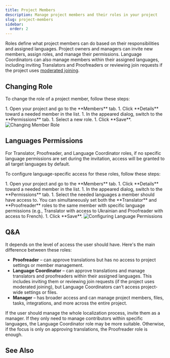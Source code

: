 ```yaml
---
title: Project Members
description: Manage project members and their roles in your project
slug: project-members
sidebar:
  order: 2
---
```



Roles define what project members can do based on their responsibilities and assigned languages. Project owners and managers can invite new members, assign roles, and manage their permissions. Language Coordinators can also manage members within their assigned languages, including inviting Translators and Proofreaders or reviewing join requests if the project uses [moderated joining](/project-settings/privacy-collaboration/#privacy).

## Changing Role

To change the role of a project member, follow these steps:

<Steps>
  1. Open your project and go to the **Members** tab.
  1. Click **Details** toward a needed member in the list.
  1. In the appeared dialog, switch to the **Permissions** tab.
  1. Select a new role.
  1. Click **Save**. <Image src={changeMemberRole} alt="Changing Member Role" class="width-xl crowdin-modal" />
</Steps>

<LinkCard
  title="Roles"
  description="Learn more about the roles and permissions in Crowdin."
  href="/roles/"
/>

## Languages Permissions

For Translator, Proofreader, and Language Coordinator roles, if no specific language permissions are set during the invitation, access will be granted to all target languages by default.

To configure language-specific access for these roles, follow these steps:

<Steps>
  1. Open your project and go to the **Members** tab.
  1. Click **Details** toward a needed member in the list.
  1. In the appeared dialog, switch to the **Permissions** tab.
  1. Select the needed languages a member should have access to. You can simultaneously set both the **Translator** and **Proofreader** roles to the same member with specific language permissions (e.g., Translator with access to Ukrainian and Proofreader with access to French).
  1. Click **Save**. <Image src={configureLanguagePermissions} alt="Configuring Language Permissions" class="width-xl crowdin-modal" />
</Steps>

## Q&A

<QuestionAnswer open title="I'm a project owner. Do I need to invite a manager, language coordinator, or a proofreader?">
  It depends on the level of access the user should have. Here's the main difference between these roles:

* **Proofreader** – can approve translations but has no access to project settings or member management.
* **Language Coordinator** – can approve translations and manage translators and proofreaders within their assigned languages. This includes inviting them or reviewing join requests (if the project uses moderated joining), but Language Coordinators can’t access project-wide settings or files.
* **Manager** – has broader access and can manage project members, files, tasks, integrations, and more across the entire project.

If the user should manage the whole localization process, invite them as a manager. If they only need to manage contributors within specific languages, the Language Coordinator role may be more suitable. Otherwise, if the focus is only on approving translations, the Proofreader role is enough.
</QuestionAnswer>

## See Also

<CardGrid>
  <LinkCard
    title="Inviting People"
    description="Learn how to invite people to your translation project."
    href="/inviting-people/"
  />
  <LinkCard
    title="Manager Permissions"
    description="Learn about the manager role and how to assign managers to resources."
    href="/manager-permissions/"
  />
</CardGrid>
